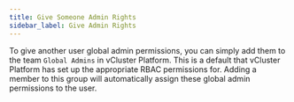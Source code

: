 ```yaml
---
title: Give Someone Admin Rights
sidebar_label: Give Admin Rights
---
```


To give another user global admin permissions, you can simply add them to the team `Global Admins` in vCluster Platform. This is a default that vCluster Platform has set up the appropriate RBAC permissions for. Adding a member to this group will automatically assign these global admin permissions to the user.
